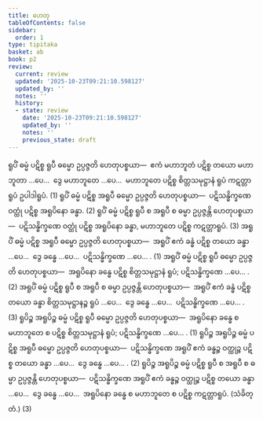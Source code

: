 ```yaml
---
title: ဟေတု
tableOfContents: false
sidebar:
  order: 1
type: tipitaka
basket: ab
book: p2
review:
  current: review
  updated: '2025-10-23T09:21:10.598127'
  updated_by: ''
  notes: ''
  history:
  - state: review
    date: '2025-10-23T09:21:10.598127'
    updated_by: ''
    notes: ''
    previous_state: draft
---
```



<ReviewStatus review={frontmatter.review} showDetails={true} />

<HypothesisAnnotation frontmatter={frontmatter} />

<DynamicBreadcrumb />

<Division number="93" book="p2" e="ch" v="38" p="37">

<Paragraph number="754" book="p2">
ရူပိံ ဓမ္မံ ပဋိစ္စ ရူပီ ဓမ္မော ဥပ္ပဇ္ဇတိ ဟေတုပစ္စယာ—  ဧကံ မဟာဘူတံ ပဋိစ္စ တယော မဟာဘူတာ …ပေ…  ဒွေ မဟာဘူတေ …ပေ…  မဟာဘူတေ ပဋိစ္စ စိတ္တသမုဋ္ဌာနံ ရူပံ ကဋတ္တာရူပံ ဥပါဒါရူပံ. (1)
</Paragraph>

<Paragraph number="755" book="p2">
ရူပိံ ဓမ္မံ ပဋိစ္စ အရူပီ ဓမ္မော ဥပ္ပဇ္ဇတိ ဟေတုပစ္စယာ—  ပဋိသန္ဓိက္ခဏေ ဝတ္ထုံ ပဋိစ္စ အရူပိနော ခန္ဓာ. (2)
</Paragraph>

<Paragraph number="756" book="p2">
ရူပိံ ဓမ္မံ ပဋိစ္စ ရူပီ စ အရူပီ စ ဓမ္မာ ဥပ္ပဇ္ဇန္တိ ဟေတုပစ္စယာ—  ပဋိသန္ဓိက္ခဏေ ဝတ္ထုံ ပဋိစ္စ အရူပိနော ခန္ဓာ, မဟာဘူတေ ပဋိစ္စ ကဋတ္တာရူပံ. (3)
</Paragraph>

</Division>
<Division number="94" book="p2" e="ch" v="38" p="38">

<Paragraph number="757" book="p2">
အရူပိံ ဓမ္မံ ပဋိစ္စ အရူပီ ဓမ္မော ဥပ္ပဇ္ဇတိ ဟေတုပစ္စယာ—  အရူပိံ ဧကံ ခန္ဓံ ပဋိစ္စ တယော ခန္ဓာ …ပေ…  ဒွေ ခန္ဓေ …ပေ…  ပဋိသန္ဓိက္ခဏေ …ပေ… . (1)
</Paragraph>

<Paragraph number="758" book="p2">
အရူပိံ ဓမ္မံ ပဋိစ္စ ရူပီ ဓမ္မော ဥပ္ပဇ္ဇတိ ဟေတုပစ္စယာ—  အရူပိနော ခန္ဓေ ပဋိစ္စ စိတ္တသမုဋ္ဌာနံ ရူပံ; ပဋိသန္ဓိက္ခဏေ …ပေ… . (2)
</Paragraph>

<Paragraph number="759" book="p2">
အရူပိံ ဓမ္မံ ပဋိစ္စ ရူပီ စ အရူပီ စ ဓမ္မာ ဥပ္ပဇ္ဇန္တိ ဟေတုပစ္စယာ—  အရူပိံ ဧကံ ခန္ဓံ ပဋိစ္စ တယော ခန္ဓာ စိတ္တသမုဋ္ဌာနဉ္စ ရူပံ …ပေ…  ဒွေ ခန္ဓေ …ပေ…  ပဋိသန္ဓိက္ခဏေ …ပေ… . (3)
</Paragraph>

</Division>
<Division number="95" book="p2" e="ch" v="38" p="38">

<Paragraph number="760" book="p2">
ရူပိဉ္စ အရူပိဉ္စ ဓမ္မံ ပဋိစ္စ ရူပီ ဓမ္မော ဥပ္ပဇ္ဇတိ ဟေတုပစ္စယာ—  အရူပိနော ခန္ဓေ စ မဟာဘူတေ စ ပဋိစ္စ စိတ္တသမုဋ္ဌာနံ ရူပံ; ပဋိသန္ဓိက္ခဏေ …ပေ… . (1)
</Paragraph>

<Paragraph number="761" book="p2">
ရူပိဉ္စ အရူပိဉ္စ ဓမ္မံ ပဋိစ္စ အရူပီ ဓမ္မော ဥပ္ပဇ္ဇတိ ဟေတုပစ္စယာ—  ပဋိသန္ဓိက္ခဏေ အရူပိံ ဧကံ ခန္ဓဉ္စ ဝတ္ထုဉ္စ ပဋိစ္စ တယော ခန္ဓာ …ပေ…  ဒွေ ခန္ဓေ …ပေ… . (2)
</Paragraph>

<Paragraph number="762" book="p2">
ရူပိဉ္စ အရူပိဉ္စ ဓမ္မံ ပဋိစ္စ ရူပီ စ အရူပီ စ ဓမ္မာ ဥပ္ပဇ္ဇန္တိ ဟေတုပစ္စယာ—  ပဋိသန္ဓိက္ခဏေ အရူပိံ ဧကံ ခန္ဓဉ္စ ဝတ္ထုဉ္စ ပဋိစ္စ တယော ခန္ဓာ …ပေ…  ဒွေ ခန္ဓေ …ပေ…  အရူပိနော ခန္ဓေ စ မဟာဘူတေ စ ပဋိစ္စ ကဋတ္တာရူပံ. (သံခိတ္တံ.) (3)
</Paragraph>
</Division>